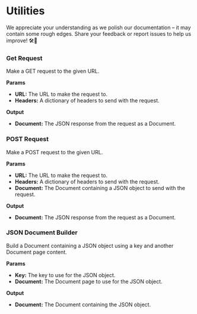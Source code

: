 
# Utilities

<Admonition type="caution" icon="🚧" title="ZONE UNDER CONSTRUCTION">
  <p>
    We appreciate your understanding as we polish our documentation – it may
    contain some rough edges. Share your feedback or report issues to help us
    improve! 🛠️📝
  </p>
</Admonition>

### Get Request

Make a GET request to the given URL.

**Params**

- **URL:** The URL to make the request to.
- **Headers:** A dictionary of headers to send with the request.

**Output**

- **Document:** The JSON response from the request as a Document.

### POST Request

Make a POST request to the given URL.

**Params**

- **URL:** The URL to make the request to.
- **Headers:** A dictionary of headers to send with the request.
- **Document:** The Document containing a JSON object to send with the request.

**Output**

- **Document:** The JSON response from the request as a Document.

### JSON Document Builder

Build a Document containing a JSON object using a key and another Document page content.

**Params**

- **Key:** The key to use for the JSON object.
- **Document:** The Document page to use for the JSON object.

**Output**

- **Document:** The Document containing the JSON object.
